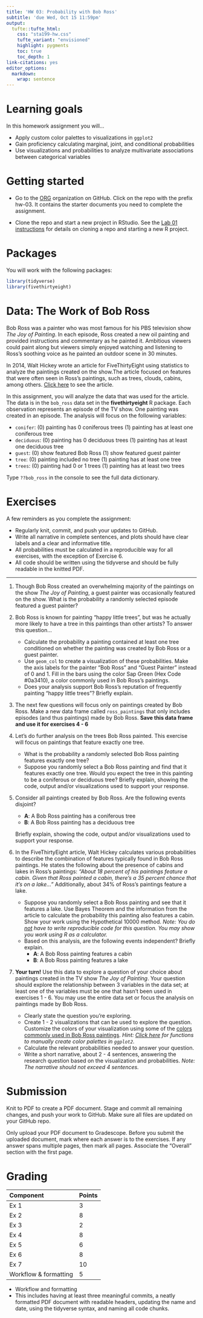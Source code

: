 ```yaml
---
title: 'HW 03: Probability with Bob Ross'
subtitle: 'due Wed, Oct 15 11:59pm'
output: 
  tufte::tufte_html:
    css: "sta199-hw.css"
    tufte_variant: "envisioned"
    highlight: pygments
    toc: true
    toc_depth: 1
link-citations: yes
editor_options: 
  markdown: 
    wrap: sentence
---
```


# Learning goals 

In this homework assignment you will...

- Apply custom color palettes to visualizations in `ggplot2`
- Gain proficiency calculating marginal, joint, and conditional probabilities 
- Use visualizations and probabilities to analyze multivariate associations between categorical variables


# Getting started

- Go to the [ORG](ADD LINK) organization on GitHub. Click on the repo with the prefix hw-03. It contains the starter documents you need to complete the assignment.

- Clone the repo and start a new project in RStudio. See the [Lab 01 instructions](ADD LINK) for details on cloning a repo and starting a new R project.

# Packages

You will work with the following packages: 

```r
library(tidyverse)
library(fivethirtyeight)
```

# Data: The Work of Bob Ross
  
Bob Ross was a painter who was most famous for his PBS television show *The Joy of Painting*. In each episode, Ross created a new oil painting and  provided instructions and commentary as he painted it. Ambitious viewers could paint along but viewers simply enjoyed watching and listening to Ross's soothing voice as he painted an outdoor scene in 30 minutes. 

In 2014, Walt Hickey wrote an article for FiveThirtyEight using statistics to analyze the paintings created on the show.The article focused on features that were often seen in Ross's paintings, such as trees, clouds, cabins, among others. [Click here](https://fivethirtyeight.com/features/a-statistical-analysis-of-the-work-of-bob-ross/) to see the article. 

In this assignment, you will analyze the data that was used for the article. The data is in the `bob_ross` data set in the **fivethirtyeight** R package. Each observation represents an episode of the TV show. One painting was created in an episode.  The analysis will focus on the following variables: 

- `conifer`: (0) painting has 0 coniferous trees (1) painting has at least one coniferous tree
- `deciduous`: (0) painting has 0 deciduous trees (1) painting has at least one deciduous tree
- `guest`:  (0) show featured Bob Ross (1) show featured guest painter
- `tree`: (0) painting included no tree (1) painting has at least one tree
- `trees`: (0) painting had 0 or 1 trees (1) painting has at least two trees

Type `??bob_ross` in the console to see the full data dictionary.

# Exercises 

A few reminders as you complete the assignment: 

- Regularly knit, commit, and push your updates to GitHub.
- Write all narrative in complete sentences, and plots should have clear labels and a clear and informative title. 
- All probabilities must be calculated in a reproducible way for all exercises, with the exception of Exercise 6.
- All code should be written using the tidyverse and should be fully readable in the knitted PDF.

<hr> 

1. Though Bob Ross created an overwhelming majority of the paintings on the show *The Joy of Painting*, a guest painter was occasionally featured on the show.  What is the probability a randomly selected episode featured a guest painter?
  
2. Bob Ross is known for painting "happy little trees", but was he actually more likely to have a tree in this paintings than other artists? To answer this question...

    - Calculate the probability a painting contained at least one tree conditioned on whether the painting was created by Bob Ross or a guest painter.
    - Use `geom_col` to create a visualization of these probabilities. Make the axis labels for the painter "Bob Ross" and "Guest Painter" instead of 0 and 1. Fill in the bars using the color Sap Green (Hex Code #0a3410), a color commonly used in Bob Ross's paintings.
    - Does your analysis support Bob Ross's reputation of frequently painting "happy little trees"? Briefly explain. 

3. The next few questions will focus only on paintings created by Bob Ross. Make a new data frame called `ross_paintings` that only includes episodes (and thus paintings) made by Bob Ross. **Save this data frame and use it for exercises 4 - 6**

4. Let's do further analysis on the trees Bob Ross painted. This exercise will focus on paintings that feature exactly one tree.
 
     - What is the probability a randomly selected Bob Ross painting features exactly one tree?
    - Suppose you randomly select a Bob Ross painting and find that it features exactly one tree. Would you expect the tree in this painting to be a coniferous or deciduous tree? Briefly explain, showing the code, output and/or visualizations used to support your response. 

5. Consider all paintings created by Bob Ross. Are the following events disjoint? 

    - **A**: A Bob Ross painting has a coniferous tree
    - **B**: A Bob Ross painting has a deciduous tree

    Briefly explain, showing the code, output and/or visualizations used to support your response. 

6. In the FiveThirtyEight article, Walt Hickey calculates various probabilities to describe the combination of features typically found in Bob Ross paintings. He states the following about the presence of cabins and lakes in Ross's paintings: *"About 18 percent of his paintings feature a cabin. Given that Ross painted a cabin, there’s a 35 percent chance that it’s on a lake..."* Additionally, about 34% of Ross's paintings feature a lake. 

    - Suppose you randomly select a Bob Ross painting and see that it features a lake. Use Bayes Theorem and the information from the article to calculate the probability this painting also features a cabin. Show your work using the Hypothetical 10000 method. *Note: You do <u>not</u> have to write reproducible code for this question. You may show you work using R as a calculator.* 
    - Based on this analysis, are the following events independent? Briefly explain.
        - **A**: A Bob Ross painting features a cabin 
        - **B**: A Bob Ross painting features a lake

7. **Your turn!** Use this data to explore a question of your choice about paintings created in the TV show *The Joy of Painting*. Your question should explore the relationship between 3 variables in the data set; at least one of the variables must be one that hasn't been used in exercises 1 - 6. You may use the entire data set or focus the analysis on paintings made by Bob Ross. 
 
    - Clearly state the question you're exploring. 
     - Create 1 - 2 visualizations that can be used to explore the question. Customize the colors of your visualization using some of the [colors commonly used in Bob Ross paintings](https://thomaspark.co/2015/11/bob-ross-color-palette-in-css/). *Hint: [Click here](https://ggplot2.tidyverse.org/reference/scale_manual.html) for functions to manually create color palettes in `ggplot2`.*
    - Calculate the relevant probabilities needed to answer your question. 
    - Write a short narrative, about 2 - 4 sentences, answering the research question based on the visualization and probabilities. *Note: The narrative should not exceed 4 sentences.* 
 
 

# Submission

Knit to PDF to create a PDF document. Stage and commit all remaining changes, 
and push your work to GitHub. Make sure all files are updated on your GitHub 
repo.

Only upload your PDF document to Gradescope. Before you submit the 
uploaded document, mark where each answer is to the exercises. If any answer 
spans multiple pages, then mark all pages. Associate the "Overall" section with 
the first page.

# Grading 

| Component | Points |
|:----------|:-------|
| Ex 1     |  3  |
| Ex 2      |  8  |
| Ex 3      | 2    |
| Ex 4      |  8  |
| Ex 5     |  6 |
| Ex 6    |8  |
| Ex 7    | 10   |
| Workflow & formatting   | 5    |

- Workflow and formatting
 - This includes having  at least three meaningful commits, a neatly formatted PDF document with readable headers, updating the name and date, using the tidyverse syntax,  and naming all code chunks.